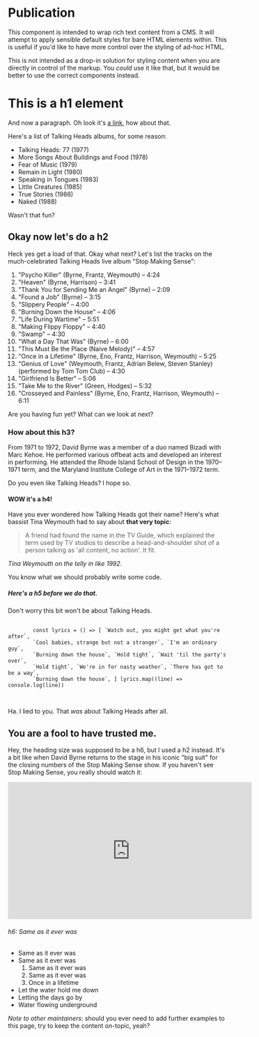 
<Meta title="Components/Raspberry Pi/Publication" />

# Publication

This component is intended to wrap rich text content from a CMS. It will attempt to apply sensible default styles for bare HTML elements within. This is useful if you'd like to have more control over the styling of ad-hoc HTML.

This is not intended as a drop-in solution for styling content when you are directly in control of the markup. You _could_ use it like that, but it would be better to use the correct components instead.

<Story name="Vanilla">
  <div class="sc-rp-publication">
    <h1>This is a h1 element</h1>
    <p>
      And now a paragraph. Oh look it's <a href="#">a link</a>, how about that.
    </p>
    <p>Here's a list of Talking Heads albums, for some reason:</p>
    <ul>
      <li>Talking Heads: 77 (1977)</li>
      <li>More Songs About Buildings and Food (1978)</li>
      <li>Fear of Music (1979)</li>
      <li>Remain in Light (1980)</li>
      <li>Speaking in Tongues (1983)</li>
      <li>Little Creatures (1985)</li>
      <li>True Stories (1986)</li>
      <li>Naked (1988)</li>
    </ul>
    <p>Wasn't that fun?</p>
    <h2>Okay now let's do a h2</h2>
    <p>
      Heck yes get a load of that. Okay what next? Let's list the tracks on the
      much-celebrated Talking Heads live album "Stop Making Sense":
    </p>
    <ol>
      <li>"Psycho Killer" (Byrne, Frantz, Weymouth) – 4:24</li>
      <li>"Heaven" (Byrne, Harrison) – 3:41</li>
      <li>"Thank You for Sending Me an Angel" (Byrne) – 2:09</li>
      <li>"Found a Job" (Byrne) – 3:15</li>
      <li>"Slippery People" – 4:00</li>
      <li>"Burning Down the House" – 4:06</li>
      <li>"Life During Wartime" – 5:51</li>
      <li>"Making Flippy Floppy" – 4:40</li>
      <li>"Swamp" – 4:30</li>
      <li>"What a Day That Was" (Byrne) – 6:00</li>
      <li>"This Must Be the Place (Naive Melody)" – 4:57</li>
      <li>
        "Once in a Lifetime" (Byrne, Eno, Frantz, Harrison, Weymouth) – 5:25
      </li>
      <li>
        "Genius of Love" (Weymouth, Frantz, Adrian Belew, Steven Stanley)
        (performed by Tom Tom Club) – 4:30
      </li>
      <li>"Girlfriend Is Better" – 5:06</li>
      <li>"Take Me to the River" (Green, Hodges) – 5:32</li>
      <li>
        "Crosseyed and Painless" (Byrne, Eno, Frantz, Harrison, Weymouth) – 6:11
      </li>
    </ol>
    <p>Are you having fun yet? What can we look at next?</p>
    <h3>How about this h3?</h3>
    <p>
      From 1971 to 1972, David Byrne was a member of a duo named Bizadi with
      Marc Kehoe. He performed various offbeat acts and developed an interest in
      performing. He attended the Rhode Island School of Design in the 1970–1971
      term, and the Maryland Institute College of Art in the 1971–1972 term.
    </p>
    <p>Do you even like Talking Heads? I hope so.</p>
    <h4>WOW it's a h4!</h4>
    <p>
      Have you ever wondered how Talking Heads got their name? Here's what
      bassist Tina Weymouth had to say about <strong>that very topic</strong>:
    </p>
    <blockquote>
      A friend had found the name in the TV Guide, which explained the term used
      by TV studios to describe a head-and-shoulder shot of a person talking as
      'all content, no action'. It fit.
    </blockquote>
    <cite>Tina Weymouth on the telly in like 1992.</cite>
    <p>You know what we should probably write some code.</p>
    <h5>Here's a h5 before we do that.</h5>
    <p>Don't worry this bit won't be about Talking Heads.</p>
    <pre>
      <code>
        const lyrics = () => [ `Watch out, you might get what you're after`,
        `Cool babies, strange but not a stranger`, `I'm an ordinary guy`,
        `Burning down the house`, `Hold tight`, `Wait 'til the party's over`,
        `Hold tight`, `We're in for nasty weather`, `There has got to be a way`,
        `Burning down the house`, ] lyrics.map((line) => console.log(line))
      </code>
    </pre>
    <p>
      Ha. I lied to you. That <em>was</em> about Talking Heads after all.
    </p>
    <h2>You are a fool to have trusted me.</h2>
    <p>
      Hey, the heading size was supposed to be a h6, but I used a h2 instead.
      It's a bit like when David Byrne returns to the stage in his iconic "big
      suit" for the closing numbers of the Stop Making Sense show. If you
      haven't see Stop Making Sense, you really should watch it:
    </p>
    <iframe
      width="560"
      height="315"
      src="https://www.youtube-nocookie.com/embed/4xL7Ilh1DFI"
      frameborder="0"
      allow="accelerometer; autoplay; encrypted-media; gyroscope; picture-in-picture"
      allowfullscreen
    ></iframe>
    <h6>h6: Same as it ever was</h6>
    <ul>
      <li>Same as it ever was</li>
      <li>
        Same as it ever was
        <ol>
          <li>Same as it ever was</li>
          <li>Same as it ever was</li>
          <li>Once in a lifetime</li>
        </ol>
      </li>
      <li>Let the water hold me down</li>
      <li>Letting the days go by</li>
      <li>Water flowing underground</li>
    </ul>
    <p>
      <em>Note to other maintainers</em>: should you ever need to add further
      examples to this page, try to keep the content on-topic, yeah?
    </p>
  </div>
</Story>

